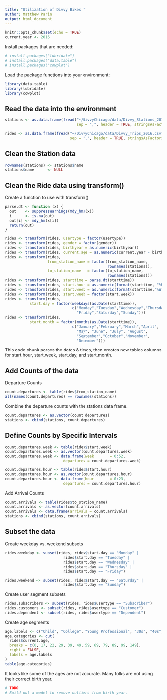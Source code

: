 ```yaml
---
title: "Utilization of Divvy Bikes "
author: Matthew Parin
output: html_document
---
```


```r
knitr::opts_chunk$set(echo = TRUE)
current.year <- 2016
```

Install packages that are needed:

```r
# install.packages("lubridate")
# install.packages("data.table")
# install.packages("cowplot")
```

Load the package functions into your environment:

```r
library(data.table)
library(lubridate)
library(cowplot)
```

## Read the data into the environment

```r
stations <- as.data.frame(fread("~/DivvyChicago/data/Divvy_Stations_2017_Q1Q2.csv",
                                sep = ",", header = TRUE, stringsAsFactors = FALSE))
```

```r
rides <- as.data.frame(fread("~/DivvyChicago/data/Divvy_Trips_2016.csv",
                             sep = ",", header = TRUE, stringsAsFactors = FALSE))
```

## Clean the Station data

```r
rownames(stations) <- stations$name
stations$name      <- NULL
```

## Clean the Ride data using transform()

Create a function to use with transform()

```r
parse.dt <- function (x) {
  out    <- suppressWarnings(mdy_hms(x))
  i      <- is.na(out)
  out[i] <- mdy_hm(x[i])
  return(out)
}
```

```r
rides <- transform(rides, usertype = factor(usertype))
rides <- transform(rides, gender = factor(gender))
rides <- transform(rides, birthyear = as.numeric(birthyear))
rides <- transform(rides, current.age = as.numeric(current.year - birthyear))
rides <- transform(rides,
                   from_station_name = factor(from_station_name,
				                              rownames(stations)),
                   to_station_name   = factor(to_station_name,
				                              rownames(stations)))
rides <- transform(rides, starttime = parse.dt(starttime))
rides <- transform(rides, start.hour = as.numeric(format(starttime, "%H")))
rides <- transform(rides, start.week = as.numeric(format(starttime,"%W")))
rides <- transform(rides, start.week = factor(start.week))
rides <- transform(rides,
           start.day = factor(weekdays(as.Date(starttime)),
                              c("Monday","Tuesday","Wednesday","Thursday",
                                "Friday","Saturday","Sunday")))
rides <- transform(rides,
           start.month = factor(months(as.Date(starttime)),
                              c("January","February","March","April",
                                "May", "June", "July", "August",
                                "September","October","November",
                                "December")))
```

This code chunk parses the dates & times, then creates new tables columns for start.hour, start.week, start.day, and start.month.

## Add Counts of the data

Departure Counts

```r
count.departures <- table(rides$from_station_name)
all(names(count.departures) == rownames(stations))
```

Combine the departure counts with the stations data frame.

```r
count.departures <- as.vector(count.departures)
stations <- cbind(stations, count.departures)
```

## Define Counts by Specific Intervals

```r
count.departures.week <- table(rides$start.week)
count.departures.week <- as.vector(count.departures.week)
count.departures.week <- data.frame(week       = 0:52,
                          departures = count.departures.week)
```

```r
count.departures.hour <- table(rides$start.hour)
count.departures.hour <- as.vector(count.departures.hour)
count.departures.hour <- data.frame(hour       = 0:23,
                          departures = count.departures.hour)
```

Add Arrival Counts

```r
count.arrivals <- table(rides$to_station_name)
count.arrivals <- as.vector(count.arrivals)
count.arrivals <- data.frame(arrivals = count.arrivals)
stations <- cbind(stations, count.arrivals)
```


## Subset the data

Create weekday vs. weekend subsets

```r
rides.weekday <- subset(rides, rides$start.day == "Monday" |
                          rides$start.day == "Tuesday" |
                          rides$start.day == "Wednesday" |
                          rides$start.day == "Thursday" |
                          rides$start.day == "Friday")

rides.weekend <- subset(rides, rides$start.day == "Saturday" |
                          rides$start.day == "Sunday")
```

Create user segment subsets

```r
rides.subscribers <- subset(rides, rides$usertype == "Subscriber")
rides.customers <- subset(rides, rides$usertype == "Customer")
rides.dependent <- subset(rides, rides$usertype == "Dependent")
```

Create age segments

```r
age.labels <- c("Child", "College", "Young Professional", "30s", "40s", "50s", "60s", "70s", "80s", "90s", "100+")
age.categories <- cut(
  rides$current.age,
  breaks = c(0, 17, 22, 29, 39, 49, 59, 69, 79, 89, 99, 149),
  right = FALSE,
  labels = age.labels
)
table(age.categories)
```

It looks like some of the ages are not accurate. Many folks are not using their correct birth year.

```r
# TODO
# Build out a model to remove outliers from birth year.
```



